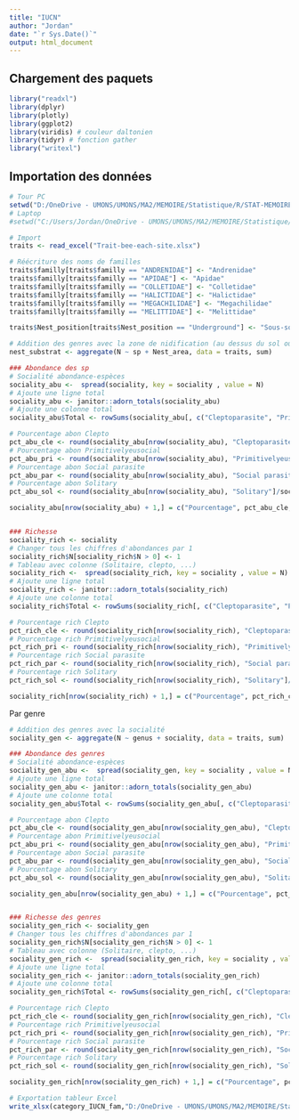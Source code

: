 ```yaml
---
title: "IUCN"
author: "Jordan"
date: "`r Sys.Date()`"
output: html_document
---
```


## Chargement des paquets
```r
library("readxl") 
library(dplyr)
library(plotly)
library(ggplot2)
library(viridis) # couleur daltonien
library(tidyr) # fonction gather
library("writexl")
```

## Importation des données
```r
# Tour PC
setwd("D:/OneDrive - UMONS/UMONS/MA2/MEMOIRE/Statistique/R/STAT-MEMOIRE/RAW2/Traits abeilles")
# Laptop
#setwd("C:/Users/Jordan/OneDrive - UMONS/UMONS/MA2/MEMOIRE/Statistique/R/STAT-MEMOIRE/RAW2/Traits abeilles")

# Import
traits <- read_excel("Trait-bee-each-site.xlsx")

# Réécriture des noms de familles
traits$familly[traits$familly == "ANDRENIDAE"] <- "Andrenidae"
traits$familly[traits$familly == "APIDAE"] <- "Apidae"
traits$familly[traits$familly == "COLLETIDAE"] <- "Colletidae"
traits$familly[traits$familly == "HALICTIDAE"] <- "Halictidae"
traits$familly[traits$familly == "MEGACHILIDAE"] <- "Megachilidae"
traits$familly[traits$familly == "MELITTIDAE"] <- "Melittidae"

traits$Nest_position[traits$Nest_position == "Underground"] <- "Sous-sol"
```

```r
# Addition des genres avec la zone de nidification (au dessus du sol ou en dessous)
nest_substrat <- aggregate(N ~ sp + Nest_area, data = traits, sum)
```

```r
### Abondance des sp
# Socialité abondance-espèces
sociality_abu <-  spread(sociality, key = sociality , value = N)
# Ajoute une ligne total
sociality_abu <- janitor::adorn_totals(sociality_abu)
# Ajoute une colonne total
sociality_abu$Total <- rowSums(sociality_abu[, c("Cleptoparasite", "Primitivelyeusocial", "Social parasite", "Solitary")])

# Pourcentage abon Clepto
pct_abu_cle <- round(sociality_abu[nrow(sociality_abu), "Cleptoparasite"]/sociality_abu[nrow(sociality_abu), "Total"], digits = 2)
# Pourcentage abon Primitivelyeusocial
pct_abu_pri <- round(sociality_abu[nrow(sociality_abu), "Primitivelyeusocial"]/sociality_abu[nrow(sociality_abu), "Total"], 2)
# Pourcentage abon Social parasite
pct_abu_par <- round(sociality_abu[nrow(sociality_abu), "Social parasite"]/sociality_abu[nrow(sociality_abu), "Total"], 2)
# Pourcentage abon Solitary
pct_abu_sol <- round(sociality_abu[nrow(sociality_abu), "Solitary"]/sociality_abu[nrow(sociality_abu), "Total"], 2)

sociality_abu[nrow(sociality_abu) + 1,] = c("Pourcentage", pct_abu_cle,pct_abu_pri,pct_abu_par,pct_abu_sol,"")


### Richesse 
sociality_rich <- sociality
# Changer tous les chiffres d'abondances par 1
sociality_rich$N[sociality_rich$N > 0] <- 1  
# Tableau avec colonne (Solitaire, clepto, ...)
sociality_rich <-  spread(sociality_rich, key = sociality , value = N)
# Ajoute une ligne total
sociality_rich <- janitor::adorn_totals(sociality_rich)
# Ajoute une colonne total
sociality_rich$Total <- rowSums(sociality_rich[, c("Cleptoparasite", "Primitivelyeusocial", "Social parasite", "Solitary")])

# Pourcentage rich Clepto
pct_rich_cle <- round(sociality_rich[nrow(sociality_rich), "Cleptoparasite"]/sociality_rich[nrow(sociality_rich), "Total"], digits = 2)
# Pourcentage rich Primitivelyeusocial
pct_rich_pri <- round(sociality_rich[nrow(sociality_rich), "Primitivelyeusocial"]/sociality_rich[nrow(sociality_rich), "Total"], 2)
# Pourcentage rich Social parasite
pct_rich_par <- round(sociality_rich[nrow(sociality_rich), "Social parasite"]/sociality_rich[nrow(sociality_rich), "Total"], 2)
# Pourcentage rich Solitary
pct_rich_sol <- round(sociality_rich[nrow(sociality_rich), "Solitary"]/sociality_rich[nrow(sociality_rich), "Total"], 2)

sociality_rich[nrow(sociality_rich) + 1,] = c("Pourcentage", pct_rich_cle,pct_rich_pri,pct_rich_par,pct_rich_sol,"")
```
Par genre
```r
# Addition des genres avec la socialité
sociality_gen <- aggregate(N ~ genus + sociality, data = traits, sum)
```

```r
### Abondance des genres
# Socialité abondance-espèces
sociality_gen_abu <-  spread(sociality_gen, key = sociality , value = N)
# Ajoute une ligne total
sociality_gen_abu <- janitor::adorn_totals(sociality_gen_abu)
# Ajoute une colonne total
sociality_gen_abu$Total <- rowSums(sociality_gen_abu[, c("Cleptoparasite", "Primitivelyeusocial", "Social parasite", "Solitary")])

# Pourcentage abon Clepto
pct_abu_cle <- round(sociality_gen_abu[nrow(sociality_gen_abu), "Cleptoparasite"]/sociality_gen_abu[nrow(sociality_gen_abu), "Total"], digits = 2)
# Pourcentage abon Primitivelyeusocial
pct_abu_pri <- round(sociality_gen_abu[nrow(sociality_gen_abu), "Primitivelyeusocial"]/sociality_gen_abu[nrow(sociality_gen_abu), "Total"], 2)
# Pourcentage abon Social parasite
pct_abu_par <- round(sociality_gen_abu[nrow(sociality_gen_abu), "Social parasite"]/sociality_gen_abu[nrow(sociality_gen_abu), "Total"], 2)
# Pourcentage abon Solitary
pct_abu_sol <- round(sociality_gen_abu[nrow(sociality_gen_abu), "Solitary"]/sociality_gen_abu[nrow(sociality_gen_abu), "Total"], 2)

sociality_gen_abu[nrow(sociality_gen_abu) + 1,] = c("Pourcentage", pct_abu_cle,pct_abu_pri,pct_abu_par,pct_abu_sol,"")


### Richesse des genres
sociality_gen_rich <- sociality_gen
# Changer tous les chiffres d'abondances par 1
sociality_gen_rich$N[sociality_gen_rich$N > 0] <- 1  
# Tableau avec colonne (Solitaire, clepto, ...)
sociality_gen_rich <-  spread(sociality_gen_rich, key = sociality , value = N)
# Ajoute une ligne total
sociality_gen_rich <- janitor::adorn_totals(sociality_gen_rich)
# Ajoute une colonne total
sociality_gen_rich$Total <- rowSums(sociality_gen_rich[, c("Cleptoparasite", "Primitivelyeusocial", "Social parasite", "Solitary")])

# Pourcentage rich Clepto
pct_rich_cle <- round(sociality_gen_rich[nrow(sociality_gen_rich), "Cleptoparasite"]/sociality_gen_rich[nrow(sociality_gen_rich), "Total"], digits = 2)
# Pourcentage rich Primitivelyeusocial
pct_rich_pri <- round(sociality_gen_rich[nrow(sociality_gen_rich), "Primitivelyeusocial"]/sociality_gen_rich[nrow(sociality_gen_rich), "Total"], 2)
# Pourcentage rich Social parasite
pct_rich_par <- round(sociality_gen_rich[nrow(sociality_gen_rich), "Social parasite"]/sociality_gen_rich[nrow(sociality_gen_rich), "Total"], 2)
# Pourcentage rich Solitary
pct_rich_sol <- round(sociality_gen_rich[nrow(sociality_gen_rich), "Solitary"]/sociality_gen_rich[nrow(sociality_gen_rich), "Total"], 2)

sociality_gen_rich[nrow(sociality_gen_rich) + 1,] = c("Pourcentage", pct_rich_cle,pct_rich_pri,pct_rich_par,pct_rich_sol,"")
```

```r
# Exportation tableur Excel
write_xlsx(category_IUCN_fam,"D:/OneDrive - UMONS/UMONS/MA2/MEMOIRE/Statistique/R/STAT-MEMOIRE/Output/sociality.xlsx")
```